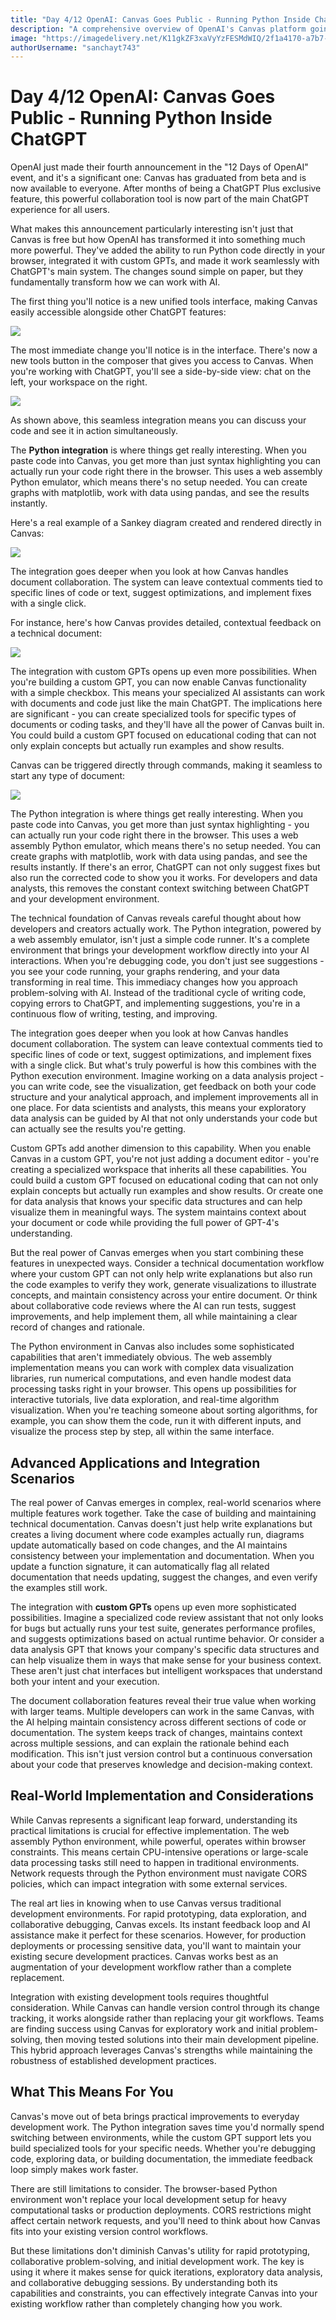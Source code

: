```yaml
---
title: "Day 4/12 OpenAI: Canvas Goes Public - Running Python Inside ChatGPT"
description: "A comprehensive overview of OpenAI's Canvas platform going public, featuring Python integration, custom GPTs, and enhanced collaboration tools for developers"
image: "https://imagedelivery.net/K11gkZF3xaVyYzFESMdWIQ/2f1a4170-a7b7-4764-1397-63e76055f100/full"
authorUsername: "sanchayt743"
---
```


# Day 4/12 OpenAI: Canvas Goes Public - Running Python Inside ChatGPT

OpenAI just made their fourth announcement in the "12 Days of OpenAI" event, and it's a significant one: Canvas has graduated from beta and is now available to everyone. After months of being a ChatGPT Plus exclusive feature, this powerful collaboration tool is now part of the main ChatGPT experience for all users. 

What makes this announcement particularly interesting isn't just that Canvas is free but how OpenAI has transformed it into something much more powerful. They've added the ability to run Python code directly in your browser, integrated it with custom GPTs, and made it work seamlessly with ChatGPT's main system. The changes sound simple on paper, but they fundamentally transform how we can work with AI.

The first thing you'll notice is a new unified tools interface, making Canvas easily accessible alongside other ChatGPT features:

<Img src="https://imagedelivery.net/K11gkZF3xaVyYzFESMdWIQ/2e45e922-747d-445d-eea0-6e5a88951b00/full" />

The most immediate change you'll notice is in the interface. There's now a new tools button in the composer that gives you access to Canvas. When you're working with ChatGPT, you'll see a side-by-side view: chat on the left, your workspace on the right.

<Img src="https://imagedelivery.net/K11gkZF3xaVyYzFESMdWIQ/243d6e84-1a66-4111-c43f-c36adc27e300/full" />

As shown above, this seamless integration means you can discuss your code and see it in action simultaneously.

The **Python integration** is where things get really interesting. When you paste code into Canvas, you get more than just syntax highlighting you can actually run your code right there in the browser. This uses a web assembly Python emulator, which means there's no setup needed. You can create graphs with matplotlib, work with data using pandas, and see the results instantly.

Here's a real example of a Sankey diagram created and rendered directly in Canvas:

<Img src="https://imagedelivery.net/K11gkZF3xaVyYzFESMdWIQ/42bfd1cb-6702-468f-77a8-087725383900/full" />

The integration goes deeper when you look at how Canvas handles document collaboration. The system can leave contextual comments tied to specific lines of code or text, suggest optimizations, and implement fixes with a single click.

For instance, here's how Canvas provides detailed, contextual feedback on a technical document:

<Img src="https://imagedelivery.net/K11gkZF3xaVyYzFESMdWIQ/cd42ad22-46e9-42b1-fa7f-85bb77bf8a00/full" />

The integration with custom GPTs opens up even more possibilities. When you're building a custom GPT, you can now enable Canvas functionality with a simple checkbox. This means your specialized AI assistants can work with documents and code just like the main ChatGPT. The implications here are significant - you can create specialized tools for specific types of documents or coding tasks, and they'll have all the power of Canvas built in. You could build a custom GPT focused on educational coding that can not only explain concepts but actually run examples and show results.

Canvas can be triggered directly through commands, making it seamless to start any type of document:

<Img src="https://imagedelivery.net/K11gkZF3xaVyYzFESMdWIQ/7b86209c-0421-4d30-63a4-2ce0a1ce1800/full" />

The Python integration is where things get really interesting. When you paste code into Canvas, you get more than just syntax highlighting - you can actually run your code right there in the browser. This uses a web assembly Python emulator, which means there's no setup needed. You can create graphs with matplotlib, work with data using pandas, and see the results instantly. If there's an error, ChatGPT can not only suggest fixes but also run the corrected code to show you it works. For developers and data analysts, this removes the constant context switching between ChatGPT and your development environment.

The technical foundation of Canvas reveals careful thought about how developers and creators actually work. The Python integration, powered by a web assembly emulator, isn't just a simple code runner. It's a complete environment that brings your development workflow directly into your AI interactions. When you're debugging code, you don't just see suggestions - you see your code running, your graphs rendering, and your data transforming in real time. This immediacy changes how you approach problem-solving with AI. Instead of the traditional cycle of writing code, copying errors to ChatGPT, and implementing suggestions, you're in a continuous flow of writing, testing, and improving.

The integration goes deeper when you look at how Canvas handles document collaboration. The system can leave contextual comments tied to specific lines of code or text, suggest optimizations, and implement fixes with a single click. But what's truly powerful is how this combines with the Python execution environment. Imagine working on a data analysis project - you can write code, see the visualization, get feedback on both your code structure and your analytical approach, and implement improvements all in one place. For data scientists and analysts, this means your exploratory data analysis can be guided by AI that not only understands your code but can actually see the results you're getting.

Custom GPTs add another dimension to this capability. When you enable Canvas in a custom GPT, you're not just adding a document editor - you're creating a specialized workspace that inherits all these capabilities. You could build a custom GPT focused on educational coding that can not only explain concepts but actually run examples and show results. Or create one for data analysis that knows your specific data structures and can help visualize them in meaningful ways. The system maintains context about your document or code while providing the full power of GPT-4's understanding.

But the real power of Canvas emerges when you start combining these features in unexpected ways. Consider a technical documentation workflow where your custom GPT can not only help write explanations but also run the code examples to verify they work, generate visualizations to illustrate concepts, and maintain consistency across your entire document. Or think about collaborative code reviews where the AI can run tests, suggest improvements, and help implement them, all while maintaining a clear record of changes and rationale.

The Python environment in Canvas also includes some sophisticated capabilities that aren't immediately obvious. The web assembly implementation means you can work with complex data visualization libraries, run numerical computations, and even handle modest data processing tasks right in your browser. This opens up possibilities for interactive tutorials, live data exploration, and real-time algorithm visualization. When you're teaching someone about sorting algorithms, for example, you can show them the code, run it with different inputs, and visualize the process step by step, all within the same interface.

## Advanced Applications and Integration Scenarios

The real power of Canvas emerges in complex, real-world scenarios where multiple features work together. Take the case of building and maintaining technical documentation. Canvas doesn't just help write explanations but creates a living document where code examples actually run, diagrams update automatically based on code changes, and the AI maintains consistency between your implementation and documentation. When you update a function signature, it can automatically flag all related documentation that needs updating, suggest the changes, and even verify the examples still work.

The integration with **custom GPTs** opens up even more sophisticated possibilities. Imagine a specialized code review assistant that not only looks for bugs but actually runs your test suite, generates performance profiles, and suggests optimizations based on actual runtime behavior. Or consider a data analysis GPT that knows your company's specific data structures and can help visualize them in ways that make sense for your business context. These aren't just chat interfaces but intelligent workspaces that understand both your intent and your execution.

The document collaboration features reveal their true value when working with larger teams. Multiple developers can work in the same Canvas, with the AI helping maintain consistency across different sections of code or documentation. The system keeps track of changes, maintains context across multiple sessions, and can explain the rationale behind each modification. This isn't just version control but a continuous conversation about your code that preserves knowledge and decision-making context.

## Real-World Implementation and Considerations

While Canvas represents a significant leap forward, understanding its practical limitations is crucial for effective implementation. The web assembly Python environment, while powerful, operates within browser constraints. This means certain CPU-intensive operations or large-scale data processing tasks still need to happen in traditional environments. Network requests through the Python environment must navigate CORS policies, which can impact integration with some external services.

The real art lies in knowing when to use Canvas versus traditional development environments. For rapid prototyping, data exploration, and collaborative debugging, Canvas excels. Its instant feedback loop and AI assistance make it perfect for these scenarios. However, for production deployments or processing sensitive data, you'll want to maintain your existing secure development practices. Canvas works best as an augmentation of your development workflow rather than a complete replacement.

Integration with existing development tools requires thoughtful consideration. While Canvas can handle version control through its change tracking, it works alongside rather than replacing your git workflows. Teams are finding success using Canvas for exploratory work and initial problem-solving, then moving tested solutions into their main development pipeline. This hybrid approach leverages Canvas's strengths while maintaining the robustness of established development practices.

## What This Means For You

Canvas's move out of beta brings practical improvements to everyday development work. The Python integration saves time you'd normally spend switching between environments, while the custom GPT support lets you build specialized tools for your specific needs. Whether you're debugging code, exploring data, or building documentation, the immediate feedback loop simply makes work faster.

There are still limitations to consider. The browser-based Python environment won't replace your local development setup for heavy computational tasks or production deployments. CORS restrictions might affect certain network requests, and you'll need to think about how Canvas fits into your existing version control workflows.

But these limitations don't diminish Canvas's utility for rapid prototyping, collaborative problem-solving, and initial development work. The key is using it where it makes sense for quick iterations, exploratory data analysis, and collaborative debugging sessions. By understanding both its capabilities and constraints, you can effectively integrate Canvas into your existing workflow rather than completely changing how you work.